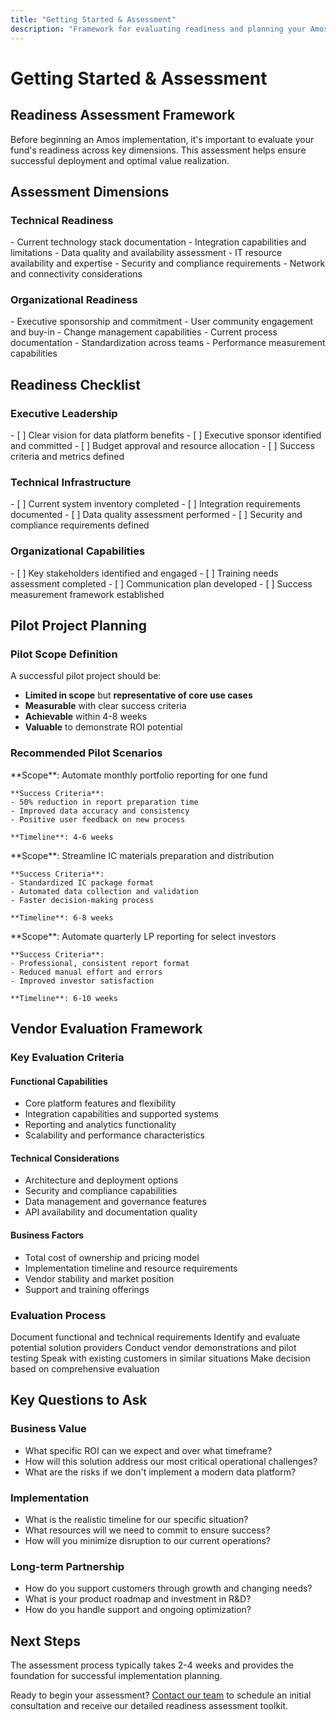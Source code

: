 ```yaml
---
title: "Getting Started & Assessment"
description: "Framework for evaluating readiness and planning your Amos implementation"
---
```


# Getting Started & Assessment

## Readiness Assessment Framework

Before beginning an Amos implementation, it's important to evaluate your fund's readiness across key dimensions. This assessment helps ensure successful deployment and optimal value realization.

## Assessment Dimensions

### Technical Readiness
<CardGroup cols={2}>
  <Card title="System Inventory" icon="database">
    - Current technology stack documentation
    - Integration capabilities and limitations
    - Data quality and availability assessment
  </Card>
  <Card title="Infrastructure Capacity" icon="server">
    - IT resource availability and expertise
    - Security and compliance requirements
    - Network and connectivity considerations
  </Card>
</CardGroup>

### Organizational Readiness
<CardGroup cols={2}>
  <Card title="Stakeholder Alignment" icon="users">
    - Executive sponsorship and commitment
    - User community engagement and buy-in
    - Change management capabilities
  </Card>
  <Card title="Process Maturity" icon="workflow">
    - Current process documentation
    - Standardization across teams
    - Performance measurement capabilities
  </Card>
</CardGroup>

## Readiness Checklist

### Executive Leadership
<Accordion title="Leadership Commitment">
- [ ] Clear vision for data platform benefits
- [ ] Executive sponsor identified and committed
- [ ] Budget approval and resource allocation
- [ ] Success criteria and metrics defined
</Accordion>

### Technical Infrastructure
<Accordion title="System Requirements">
- [ ] Current system inventory completed
- [ ] Integration requirements documented
- [ ] Data quality assessment performed
- [ ] Security and compliance requirements defined
</Accordion>

### Organizational Capabilities
<Accordion title="Change Management">
- [ ] Key stakeholders identified and engaged
- [ ] Training needs assessment completed
- [ ] Communication plan developed
- [ ] Success measurement framework established
</Accordion>

## Pilot Project Planning

### Pilot Scope Definition
A successful pilot project should be:
- **Limited in scope** but **representative of core use cases**
- **Measurable** with clear success criteria
- **Achievable** within 4-8 weeks
- **Valuable** to demonstrate ROI potential

### Recommended Pilot Scenarios

<Tabs>
  <Tab title="Monthly Reporting">
    **Scope**: Automate monthly portfolio reporting for one fund
    
    **Success Criteria**:
    - 50% reduction in report preparation time
    - Improved data accuracy and consistency
    - Positive user feedback on new process
    
    **Timeline**: 4-6 weeks
  </Tab>
  <Tab title="Investment Committee">
    **Scope**: Streamline IC materials preparation and distribution
    
    **Success Criteria**:
    - Standardized IC package format
    - Automated data collection and validation
    - Faster decision-making process
    
    **Timeline**: 6-8 weeks
  </Tab>
  <Tab title="Investor Reporting">
    **Scope**: Automate quarterly LP reporting for select investors
    
    **Success Criteria**:
    - Professional, consistent report format
    - Reduced manual effort and errors
    - Improved investor satisfaction
    
    **Timeline**: 6-10 weeks
  </Tab>
</Tabs>

## Vendor Evaluation Framework

### Key Evaluation Criteria

#### Functional Capabilities
- Core platform features and flexibility
- Integration capabilities and supported systems
- Reporting and analytics functionality
- Scalability and performance characteristics

#### Technical Considerations
- Architecture and deployment options
- Security and compliance capabilities
- Data management and governance features
- API availability and documentation quality

#### Business Factors
- Total cost of ownership and pricing model
- Implementation timeline and resource requirements
- Vendor stability and market position
- Support and training offerings

### Evaluation Process

<Steps>
  <Step title="Requirements Definition">
    Document functional and technical requirements
  </Step>
  <Step title="Vendor Research">
    Identify and evaluate potential solution providers
  </Step>
  <Step title="Demonstration & Proof of Concept">
    Conduct vendor demonstrations and pilot testing
  </Step>
  <Step title="Reference Checks">
    Speak with existing customers in similar situations
  </Step>
  <Step title="Final Selection">
    Make decision based on comprehensive evaluation
  </Step>
</Steps>

## Key Questions to Ask

### Business Value
- What specific ROI can we expect and over what timeframe?
- How will this solution address our most critical operational challenges?
- What are the risks if we don't implement a modern data platform?

### Implementation
- What is the realistic timeline for our specific situation?
- What resources will we need to commit to ensure success?
- How will you minimize disruption to our current operations?

### Long-term Partnership
- How do you support customers through growth and changing needs?
- What is your product roadmap and investment in R&D?
- How do you handle support and ongoing optimization?

## Next Steps

<Note>
The assessment process typically takes 2-4 weeks and provides the foundation for successful implementation planning.
</Note>

Ready to begin your assessment? [Contact our team](mailto:sales@amos.com) to schedule an initial consultation and receive our detailed readiness assessment toolkit.